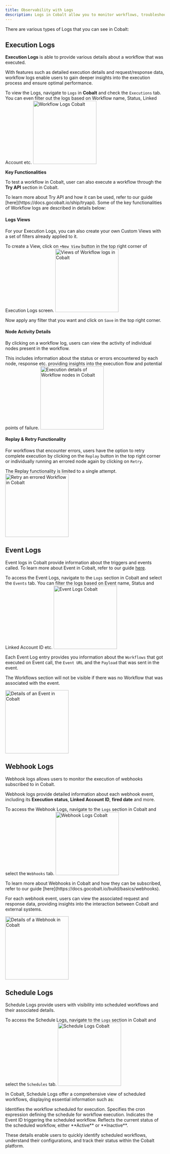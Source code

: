 ```yaml
---
title: Observability with Logs
description: Logs in Cobalt allow you to monitor workflows, troubleshoot errors during executions, and gain insights into platform activities.
---
```


There are various types of Logs that you can see in Cobalt:

## Execution Logs

**Execution Logs** is able to provide various details about a workflow that was executed.


With features such as detailed execution details and request/response data, workflow logs enable users to gain deeper insights into the execution process and ensure optimal performance.

To view the Logs, navigate to `Logs` in **Cobalt** and check the `Executions` tab.
<Tip>
You can even filter out the logs based on Workflow name, Status, Linked Account etc.
</Tip>
<img height="200" src="/images/Guides/Platform/workflow-logs.png" alt="Workflow Logs Cobalt"/>

**Key Functionalities**

To test a workflow in Cobalt, user can also execute a workflow through the **Try API** section in Cobalt.

<Info> 
To learn more about Try API and how it can be used, refer to our guide [here](https://docs.gocobalt.io/ship/tryapi).
</Info>
Some of the key functionalities of Workflow logs are described in details below:


#### Logs Views
<Accordion title="Logs views">

For your Execution Logs, you can also create your own Custom Views with a set of filters already applied to it.

To create a View, click on `+New View` button in the top right corner of Execution Logs screen.
<img height="200" src="/images/Guides/Platform/workflow-logs-view.png" alt="Views of Workflow logs in Cobalt"/>

Now apply any filter that you want and click on `Save` in the top right corner.

</Accordion>


#### Node Activity Details

<Accordion title="Node Activity Details">
By clicking on a workflow log, users can view the activity of individual nodes present in the workflow. 

This includes information about the status or errors encountered by each node, response etc. providing insights into the execution flow and potential points of failure.
<img height="200" src="/images/Guides/Platform/workflow-logs-node.png" alt="Execution details of Workflow nodes in Cobalt"/>
</Accordion>

#### Replay & Retry Functionality

<Accordion title="Replay & Retry Functionality">

For workflows that encounter errors, users have the option to retry complete execution by clicking on the `Replay` button in the top right corner or individually running an errored node again by clicking on `Retry`.

<Note>The Replay functionality is limited to a single attempt.</Note>
<img height="200" src="/images/Guides/Platform/workflow-logs-retry.png" alt="Retry an errored Workflow in Cobalt"/>
  </Accordion>


## Event Logs

Event logs in Cobalt provide information about the triggers and events called.
<Info> 
To learn more about Event in Cobalt, refer to our guide [here](https://docs.gocobalt.io/build/basics/events).
</Info>

To access the Event Logs, navigate to the `Logs` section in Cobalt and select the `Events` tab.
<Tip>
You can filter the logs based on Event name, Status and Linked Account ID etc.
</Tip>
<img height="200" src="/images/Guides/Platform/event-logs.png" alt="Event Logs Cobalt"/>

Each Event Log entry provides you information about the `Workflows` that got executed on Event call, the `Event URL` and the `Payload` that was sent in the event.

<Note>The Workflows section will not be visible if there was no Workflow that was associated with the event.</Note>


<img height="200" src="/images/Guides/Platform/event-logs-details.png" alt="Details of an Event in Cobalt"/>


## Webhook Logs

Webhook logs allows users to monitor the execution of webhooks subscribed to in Cobalt.

Webhook logs provide detailed information about each webhook event, including its **Execution status**, **Linked Account ID**, **fired date** and more.

To access the Webhook Logs, navigate to the `Logs` section in Cobalt and select the `Webhooks` tab.
<img height="200" src="/images/Guides/Platform/webhook-logs.png" alt="Webhook Logs Cobalt"/>

<Info> 
To learn more about Webhooks in Cobalt and how they can be subscribed, refer to our guide [here](https://docs.gocobalt.io/build/basics/webhooks).
</Info>

For each webhook event, users can view the associated request and response data, providing insights into the interaction between Cobalt and external systems.

<img height="200" src="/images/Guides/Platform/webhook-logs-details.png" alt="Details of a Webhook in Cobalt"/>




## Schedule Logs
Schedule Logs provide users with visibility into scheduled workflows and their associated details.

To access the Schedule Logs, navigate to the `Logs` section in Cobalt and select the `Schedules` tab.
<img height="200" src="/images/Guides/Platform/schedule-logs.png" alt="Schedule Logs Cobalt"/>

In Cobalt, Schedule Logs offer a comprehensive view of scheduled workflows, displaying essential information such as:

<CardGroup cols={2}>
  <Card title="Workflow Name and ID">
    Identifies the workflow scheduled for execution.
  </Card>
  <Card title="Schedule Cron">
    Specifies the cron expression defining the schedule for workflow execution.
  </Card>
  <Card title="Event">
    Indicates the Event ID triggering the scheduled workflow.
  </Card>
<Card title="Status">
    Reflects the current status of the scheduled workflow, either **Active** or **Inactive**.
  </Card>
</CardGroup>

These details enable users to quickly identify scheduled workflows, understand their configurations, and track their status within the Cobalt platform.

